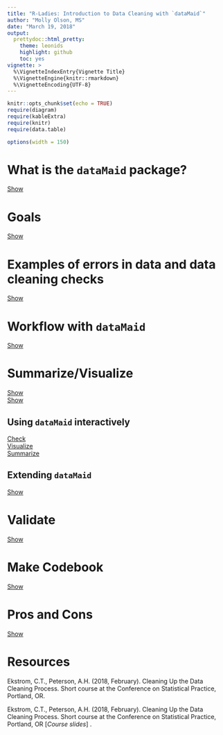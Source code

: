 ```yaml
---
title: "R-Ladies: Introduction to Data Cleaning with `dataMaid`"
author: "Molly Olson, MS"
date: "March 19, 2018"
output: 
  prettydoc::html_pretty:
    theme: leonids
    highlight: github
    toc: yes
vignette: >
  %\VignetteIndexEntry{Vignette Title}
  %\VignetteEngine{knitr::rmarkdown}
  %\VignetteEncoding{UTF-8}
---
```

<style type="text/css">

div.main-container {
    max-width: 3200px;
}

.tocify-header {
    text-indent: 0;
}

div.tocify {
  max-width: 100%;
}
</style>


  <script language="javascript"> 
    function toggle(num) {
      var ele = document.getElementById("toggleText" + num);
      var text = document.getElementById("displayText" + num);
      if(ele.style.display == "block") {
        ele.style.display = "none";
        text.innerHTML = "show";
      }
      else {
        ele.style.display = "block";
        text.innerHTML = "hide";
      }
   } 
  </script>

```r
knitr::opts_chunk$set(echo = TRUE)
require(diagram)
require(kableExtra)
require(knitr)
require(data.table)
```

```r
options(width = 150)
```
# What is the `dataMaid` package?

<a id="displayText" href="javascript:toggle(4);">Show 
</a>  
<div id="toggleText4" style="display: none"> 

Short answer : 

* A data cleaning assistant that is able to provide a document to be read and evaluated by a human. 
* A tool to aid in logic/error checks both column and row-wise 

Long answer : read documentation

</div>

# Goals 

<a id="displayText" href="javascript:toggle(5);">Show 
</a>  
<div id="toggleText5" style="display: none">  


* Data screening/cleaning with the `dataMaid` package
* Extend data cleaning checks with `dataMaid`
* Use `validate` to inspect row-wise errors

</div>


# Examples of errors in data and data cleaning checks

<a id="displayText" href="javascript:toggle(6);">Show 
</a>  
<div id="toggleText6" style="display: none">  

* Incorrect class
* Duplicates
* Capitalization consistency (new York vs New York)
* Unlikely value (BMI = 0.1, age = 201)
* White spaces
* Unrecognized missingness indicators
* Amount of missingness
* Unique observations / categories with low count
* Inaccurate data (death date before birth date)

</div>


# Workflow with `dataMaid`

<a id="displayText" href="javascript:toggle(7);">Show 
</a>  
<div id="toggleText7" style="display: none"> 

```r
names <- c("Data frame", "Summarize/ \n Visualize", "Check/Inspect", "Validate", "Fix", "Done")

M <- matrix(nrow = 6, ncol = 6, byrow = TRUE, data = c(
#d s  c  v  f   d
0, 0, 0, 0, 0, 0, #d
"", 0, 0, "Errors", "", 0, #s
0, "", 0, 0, 0, 0, #c
0, 0, "Correct", 0, 0, 0, #v
0, 0, "Errors", 0, 0, 0, #f
0, 0, 0, "Correct", 0, 0 #d
))
#

pp <- plotmat(M, pos = c(3,2,1), curve = 0, name = names,
lwd = 1, box.lwd = 2, cex.txt = 0.7,
box.type = "square", box.prop = 0.5, arr.type = "simple", arr.length = 0.55,
arr.pos = 0.5, shadow.size = 0, prefix = "",
main = "")
#

```

Summarize: What information does the variable have?  
Visualize: What does the distribution of the variable look like?  
Check: What potential problems are there with the variable?  
Fix: Fix problems.  
Validate: Did we actually fix the problem and/or check row-wise errors.  

</div>

# Summarize/Visualize


<a id="displayText" href="javascript:toggle(9);">Show 
</a>  
<div id="toggleText9" style="display: none"> 

```r
static_help <- function(pkg, topic, out, links = tools::findHTMLlinks()) {
  pkgRdDB = tools:::fetchRdDB(file.path(find.package(pkg), 'help', pkg))
  force(links)
  tools::Rd2HTML(pkgRdDB[[topic]], out, package = pkg,
                 Links = links, no_links = is.null(links))
}

tmp <- tempfile()

static_help("dataMaid","makeDataReport",tmp)

out <- readLines(tmp)
headfoot <- grep("body", out)
cat(out[(headfoot[1] + 1):(headfoot[2] - 1)], sep = "\n")
```

</div>

<a id="displayText" href="javascript:toggle(8);">Show 
</a>  
<div id="toggleText8" style="display: none"> 

```r
require(dataMaid)
head(bigPresidentData)
bigPresidentData <- as.data.table(bigPresidentData)
```

```r
makeDataReport(bigPresidentData)
```


**Default report:**  

* Identifies miscoded missing values  
* Identifies prefixed and suffixed (the following appear with the prefix or suffix *x*)  
* Checks whitespaces  
* Identifies levels with < 6 observations  
* Identifies case issues  
* Identifies misclassified numeric or integer variables  
* Identifies outliers  
* Provides a summary table of variable class, number of unique observations, missingness and any problems  
* "Column-wise" checks


</div>

## Using `dataMaid` interactively

<a id="displayText" href="javascript:toggle(12);">Check
</a>  
<div id="toggleText12" style="display: none"> 

```r
allCheckFunctions()
```

```r
## syntax

## numeric class
check(bigPresidentData$presidencyYears
      , numericChecks = c("identifyMissing","identifyOutliers"))
check(bigPresidentData$presidencyYears
      , checks = setChecks(numeric = c("identifyMissing")))
check(bigPresidentData$presidencyYears
      , checks = setChecks())

## factor class
check(bigPresidentData$ethnicity
      , factorChecks = c("identifyCaseIssues","identifyLoners"))
check(bigPresidentData$ethnicity
      , checks = setChecks(factor = c("identifyLoners")))
check(bigPresidentData$ethnicity
      , checks = setChecks())

## both
check(bigPresidentData[,.(ethnicity, presidencyYears)]
      , checks = setChecks(numeric = "identifyOutliers"
                         , factor  = "identifyLoners"))
```


```r
identifyWhitespace(bigPresidentData$firstName)
identifyWhitespace(bigPresidentData$lastName)

check(bigPresidentData[,.(firstName, lastName)]
      , checks = setChecks(character = "identifyWhitespace"))
```

</div>


<a id="displayText" href="javascript:toggle(10);">Visualize 
</a>  
<div id="toggleText10" style="display: none"> 

```r
allVisualFunctions()
```

```r
visualize(bigPresidentData$ageAtInauguration, vnam = "Age at inauguration")

basicVisual(bigPresidentData$party, vnam = "Party")
standardVisual(bigPresidentData$party, vnam = "Party") + theme(axis.text.x = element_text(angle = 45, hjust = 1))


```


</div>


<a id="displayText" href="javascript:toggle(11);">Summarize
</a>  
<div id="toggleText11" style="display: none"> 

```r
allSummaryFunctions()
```

```r
summarize(bigPresidentData$lastName)
# summarize(bigPresidentData)

lapply(bigPresidentData, variableType) %>% head
```

</div>

## Extending `dataMaid`

<a id="displayText" href="javascript:toggle(14);">Show
</a>  
<div id="toggleText14" style="display: none"> 

Customize your own checking, visual, or summary functions!

**Templates:**
```r
mySummaryFunction <- summary(v, ...){
  val <- [ result of whatever summary you want to do ]
  res <- [ properly escaped version of val ]
  summaryResult(list( feature = "[Feature name]"
                    , result  = res
                    , value   = val
                ))
}
```

```r
isSNN <- function(v, nMax = NULL, ...){
  out <- list(problem = FALSE
            , message = ""
            , problemValues = NULL)
  if (class(v) %in% c("character","factor","labelled")){
    if(any(grep("\\d{3}-\\d{3}-\\d{4}",v))) {
      out$problem <- TRUE
      out$message <- "Warning: may contain SSNs"
      out$problemValues <- "Will not show"
    }
  }
  out
}
```

**Examples:**

*Basic example:*
```r
refCat <- function(v, ...) {
  out <- list(factor = FALSE
            , reference = ""
            , problemValues = NULL)
  if(class(v) %in% c("factor")) {
    out$factor <- TRUE
    out$reference <- levels(v)[1]
    out$problemValues <- "Not applicable"
  }
  out
}

refCat <- summaryFunction(refCat
                        , description = "Identifies reference level"
                        , classes = c("factor"))

check(bigPresidentData$sex, factorChecks = "refCat")
```

*More advanced example:*
```r
identifyNonStartCase <- function(v, nMax = 10, ...){
  v <- unique(na.omit(v)) ## omit NA values and keep only unique values
  vSplit <- strsplit(v, split = " ") ## split around blank spaces
  vSplitAllLower <- sapply(vSplit, tolower) ## make all lowercase
  helper <- function(x){ ## helper function to make first letter capital
    capFirstLetters <- toupper(substring(x, 1, 1))
    x <- paste(capFirstLetters, substring(x, 2), sep = "")
    x
  }
  vSplitStartCase <- sapply(vSplit, helper) ## first letter capital version of v
  vStartCase <- sapply(vSplitStartCase, function(x) paste(x, collapse = " "))
  
  ## find where v and vStartCase differ
  problemPlaces <- v != vStartCase
  
  if(any(problemPlaces)){
    problemValues <- v[problemPlaces]
  } else {
    problemValues <- NULL
  }
  
  problem <- any(problemPlaces)
  
  problemStatus <- list(problem = problem
                      , problemValues = problemValues)
  problemMessage <- "The following variables were not in start case:"
  outMessage <- messageGenerator(problemStatus, problemMessage, nMax)
  
  checkResult(list(problem = problem
                 , message = outMessage
                 , problemValues = problemValues))
}

identifyNonStartCase <- checkFunction(identifyNonStartCase
                                    , description = "Identifies entries that are not written in start case"
                                    , classes = c("character", "factor"))

check(bigPresidentData$stateOfBirth, checks = setChecks(character = "identifyNonStartCase"))
```

```r
allCheckFunctions()
```

## Customizing document



```r
#Copy data. This is the data we will make changes to.
bpd <- bigPresidentData
#We fix the following mistake:
#Aragorn Arathornson is included in the dataset.
bpd <- bpd[!(bpd$firstName == "Aragorn" & bpd$lastName == "Arathornson"
),]
#We fix the following mistake:
#Trump has "." listed as his first name (firstName).
bpd[bpd$lastName == "Trump", "firstName"] <- "Donald"
#We fix the following mistake:
#Obama's presidency duration is listed as infinite (presidencyYears).
bpd[bpd$lastName == "Obama", "presidencyYears"] <-
 floor((bpd$presidencyEndDate[bpd$lastName == "Obama"] -
 bpd$presidencyBeginDate[bpd$lastName == "Obama"])/365.25)
#We fix the following mistake:
#Trump's state of birth (New York) was spelled with a lower case "y" (stateOfBirth).
bpd[bpd$lastName == "Trump", "stateOfBirth"] <- "New York"
#We fix the following mistake:
#Truman's last name is prefixed with whitespace (lastName).
bpd[bpd$lastName == " Truman", "lastName"] <- "Truman"
#We fix the following mistake:
#ageAtInauguration is coded as a character variable.
bpd$ageAtInauguration <- as.numeric(bpd$ageAtInauguration)
#We fix the following mistake:
#The dates marking the beginning and end of the presidency
#(presidencyBeginDate, presidencyEndDate) have been switched for Theodore and
#Franklin Roosevelt.
TRbegin <- bpd$presidencyBeginDate[bpd$firstName == "Franklin" &
                                     bpd$lastName == "Roosevelt"]
FRbegin <- bpd$presidencyBeginDate[bpd$firstName == "Theodore" &
                                     bpd$lastName == "Roosevelt"]
TRend <- bpd$presidencyEndDate[bpd$firstName == "Franklin" &
                                 bpd$lastName == "Roosevelt"]

FRend <- bpd$presidencyEndDate[bpd$firstName == "Theodore" & bpd$lastName
 == "Roosevelt"]
bpd$presidencyBeginDate[bpd$firstName == "Franklin" & bpd$lastName == "Ro
osevelt"] <- FRbegin
bpd$presidencyBeginDate[bpd$firstName == "Theodore" & bpd$lastName == "Ro
osevelt"] <- TRbegin
bpd$presidencyEndDate[bpd$firstName == "Franklin" & bpd$lastName == "Roos
evelt"] <- FRend
bpd$presidencyEndDate[bpd$firstName == "Theodore" & bpd$lastName == "Roos
evelt"] <- TRend
#We fix the following mistake:
#Jimmy Carter's end of presidency date (presidencyEndDate) has been changed such that
#his presidency overlaps with the subsequent president, Ronald Reagan.
bpd$presidencyEndDate[bpd$firstName == "Jimmy" & 
                        bpd$lastName == "Carter"] <- as.Date("1975-01-14")
#We fix the following mistake:
#James Garfield's state of birth (stateOfBirth) has been changed from Ohio to Indiana
#(state of birth of Jim Davis, the creator of the cartoon "Garfield").
bpd$stateOfBirth[bpd$firstName == "James" & 
                   bpd$lastName == "Garfield"] <- "Ohio"
#We fix the following mistake:
#Calvin Goolidge has had his first name changed to "Hobbes" (firstName).
bpd$firstName[bpd$firstName == "Hobbes"] <- "Calvin"
##We fix the following mistake:
#Chester Arthur has had his presidency duration (presidencyYears) changed from 3 to 5 years
bpd$presidencyYears[bpd$firstName == "Chester" & 
                      bpd$lastName == "Arthur"] <- 3
#We fix the following mistake:
#Eisenhower appears twice in the dataset, one time with the first name "Dwight"
#and one time with the first name "Dwight D".
#Note: We delete the observation with the extra "D" as the other presidents do
#not have their middle names included
bpd <- bpd[bpd$firstName != "Dwight D",]
#Save a new copy of the data
saveRDS(bpd, file = "bigPresidentData_cleaned.rds")
```

</div>

# Validate

<a id="displayText" href="javascript:toggle(15);">Show 
</a>  
<div id="toggleText15" style="display: none"> 
```r
require(validate)
```

This mostly serves as a logic check (ex. death date is later than birth date) and row-wise checks. 

First, create a `validator` object:
```r
validator1 <- validator(
  ageAtDeath := floor((dateOfDeath - birthday)/365.25)
  , `Adult president` = ageAtInauguration >= 18
  , `Alive at inauguration` = ageAtDeath >= ageAtInauguration
  , `Positive first name` = firstName*2 > firstName
  , `Death by assassination` = 
             if (dateOfDeath == presidencyEndDate) 
               assassinationAttempt == 1
  , `Begin date` = difftime(presidencyEndDate, as.Date("176-08-04")) > 0
)
```

```r
confront_messy <- confront(bigPresidentData, validator1)
summary(confront_messy) %>% kable

errors(confront_messy)

bpd_clean <- readRDS("bigPresidentData_cleaned.rds")
confront_clean <- confront(bpd_clean, validator1)
summary(confront_clean) %>% kable
```

```r
orderVal <- validator(rank(presidencyBeginDate) == rank(orderOfPresidency))

orderCon_messy <- confront(
  na.omit(bigPresidentData[,.(presidencyBeginDate, orderOfPresidency)])
  , orderVal
)
summary(orderCon_messy) %>% kable

orderCon_clean <- confront(
  na.omit(bpd_clean[,.(presidencyBeginDate, orderOfPresidency)])
  , orderVal
)
summary(orderCon_clean) %>% kable
```

Overview of confrontation results:
```r
summary(confront_messy)
```
Compute percentage pass/fail/NA:
```r
aggregate(confront_messy)
```
Sort results by problem prevalence:
```r
sort(confront_messy)
```
For each observation and each check: `TRUE/FALSE/NA`
```r
values(confront_messy)
```
Visual overview of check results:
```r
barplot(confront_messy)
```
What errors were there:
```r
errors(confront_messy)
```
What warnings were there:
```r
warnings(confront_messy)
```

</div>

# Make Codebook
<a id="displayText" href="javascript:toggle(16);">Show 
</a>  
<div id="toggleText16" style="display: none"> 

```r
makeCodebook(bpd_clean)
```

</div>

# Pros and Cons

<a id="displayText" href="javascript:toggle(25);">Show 
</a>  
<div id="toggleText25" style="display: none"> 

## Pros

* Provides a solution and workflow for data cleaning

* Fairly fast even with millions of data

* Can help (prevent) coding errors (`rms` really has trouble with low observations, can find these before hitting errors)

* Helps with collaborations (especially consultations!)
  + Variables in a dataset can usually only be understood in the proper context of their origin 
  + Requires a collaborative effort between an expert in the field and a statistician 
  + Readable to both parties

* Easy for statistician to document what was or was not done

## Cons

* Hard to parse through with lots of data (variables)

* Cannot use non-class dependent variable constraints



</div>

# Resources
Ekstrom, C.T., Peterson, A.H. (2018, February). Cleaning Up the Data Cleaning Process. Short course at the Conference on Statistical Practice, Portland, OR.

Ekstrom, C.T., Peterson, A.H. (2018, February). Cleaning Up the Data Cleaning Process. Short course at the Conference on Statistical Practice, Portland, OR [*Course slides*] .
